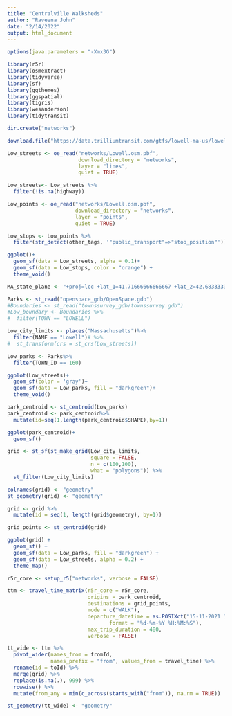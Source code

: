 ```yaml
---
title: "Centralville Walksheds"
author: "Raveena John"
date: "2/14/2022"
output: html_document
---
```



```r
options(java.parameters = "-Xmx3G")

library(r5r)
library(osmextract)
library(tidyverse)
library(sf)
library(ggthemes)
library(ggspatial)
library(tigris)
library(wesanderson)
library(tidytransit)
```

```r
dir.create("networks")

download.file("https://data.trilliumtransit.com/gtfs/lowell-ma-us/lowell-ma-us.zip", file.path("networks","Lowellgtfs.zip"), mode = "wb", quiet=TRUE)
```


```r
Low_streets <- oe_read("networks/Lowell.osm.pbf",
                       download_directory = "networks",
                       layer = "lines",
                       quiet = TRUE)

Low_streets<- Low_streets %>%
  filter(!is.na(highway)) 

Low_points <- oe_read("networks/Lowell.osm.pbf",
                      download_directory = "networks",
                      layer = "points",
                      quiet = TRUE)

Low_stops <- Low_points %>%
  filter(str_detect(other_tags, '"public_transport"=>"stop_position"'))

ggplot()+
  geom_sf(data = Low_streets, alpha = 0.1)+
  geom_sf(data = Low_stops, color = "orange") +
  theme_void()
```

```r
MA_state_plane <- "+proj=lcc +lat_1=41.71666666666667 +lat_2=42.68333333333333 +lat_0=41 +lon_0=-71.5 +x_0=200000 +y_0=750000 +ellps=GRS80 +units=m +no_defs"

Parks <- st_read("openspace_gdb/OpenSpace.gdb")
#Boundaries <- st_read("townssurvey_gdb/townssurvey.gdb")
#Low_boundary <- Boundaries %>%
#  filter(TOWN == "LOWELL")

Low_city_limits <- places("Massachusetts")%>%
  filter(NAME == "Lowell")# %>%
#  st_transform(crs = st_crs(Low_streets))

Low_parks <- Parks%>%
  filter(TOWN_ID == 160)

ggplot(Low_streets)+
  geom_sf(color = 'gray')+
  geom_sf(data = Low_parks, fill = "darkgreen")+
  theme_void()
```

```r
park_centroid <- st_centroid(Low_parks)
park_centroid <- park_centroid%>%
  mutate(id=seq(1,length(park_centroid$SHAPE),by=1))

ggplot(park_centroid)+
  geom_sf()
```

```r
grid <- st_sf(st_make_grid(Low_city_limits, 
                           square = FALSE, 
                           n = c(100,100),
                           what = "polygons")) %>%
  st_filter(Low_city_limits) 

colnames(grid) <- "geometry"
st_geometry(grid) <- "geometry"

grid <- grid %>%
  mutate(id = seq(1, length(grid$geometry), by=1))

grid_points <- st_centroid(grid)

ggplot(grid) +
  geom_sf() +
  geom_sf(data = Low_parks, fill = "darkgreen") +
  geom_sf(data = Low_streets, alpha = 0.2) + 
  theme_map()
```

```r
r5r_core <- setup_r5("networks", verbose = FALSE)
```

```r
ttm <- travel_time_matrix(r5r_core = r5r_core,
                          origins = park_centroid,
                          destinations = grid_points,
                          mode = c("WALK"),
                          departure_datetime = as.POSIXct("15-11-2021 14:00:00",
                                 format = "%d-%m-%Y %H:%M:%S"),
                          max_trip_duration = 480,
                          verbose = FALSE)
```

```r
tt_wide <- ttm %>%
  pivot_wider(names_from = fromId, 
              names_prefix = "from", values_from = travel_time) %>%
  rename(id = toId) %>% 
  merge(grid) %>%
  replace(is.na(.), 999) %>%
  rowwise() %>%
  mutate(from_any = min(c_across(starts_with("from")), na.rm = TRUE))

st_geometry(tt_wide) <- "geometry"
```



